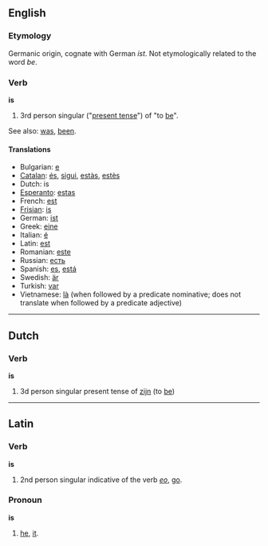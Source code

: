 ==English==
=== Etymology ===
Germanic origin, cognate with German ''ist''.  Not etymologically related to the word ''be''.

=== Verb ===
'''is'''

#3rd person singular ("[[present tense]]") of "to [[be]]".

See also: [[was]], [[been]].

====Translations====
*Bulgarian: [[е]]
*[[Catalan]]: [[és]], [[sigui]], [[estàs]], [[estès]]
*Dutch: is
*[[Esperanto]]: [[estas]]
*French: [[est]]
*[[Frisian]]: [[is]]
*German: [[ist]]
*Greek: [[eine]]
*Italian: [[é]]
*Latin: [[est]]
*Romanian: [[este]]
*Russian: [[есть]]
*Spanish: [[es]], [[está]]
*Swedish: [[är]]
*Turkish: [[var]]
*Vietnamese: [[là#Vietnamese|là]] (when followed by a predicate nominative; does not translate when followed by a predicate adjective)

----
==Dutch==
===Verb===
'''is'''

#3d person singular present tense of [[zijn]] (to [[be]])

----
==Latin==
=== Verb ===
'''is'''

#2nd person singular indicative of the verb ''[[eo]]'', [[go]].

=== Pronoun ===
'''is'''

# [[he]], [[it]].